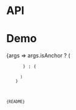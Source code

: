 
<Meta title="Packages/Typography/Code" component={Code} />

# API

<ArgsTable />

# Demo

<Canvas>
  <Story
    name="Code"
    args={{ children: 'Text' }}
    argTypes={{ isAnchor: { control: 'boolean', table: { category: 'Story' } } }}
    parameters={{
      design: {
        allowFullscreen: true,
        type: 'figma',
        url: 'https://www.figma.com/file/6g87L4FdKZTA3knt3Rsfdx/Garden?node-id=7149%3A39295'
      }
    }}
  >
    {args =>
      args.isAnchor ? (
        <Anchor isUnderlined={false}>
          <Code {...args} />
        </Anchor>
      ) : (
        <Code {...args} />
      )
    }
  </Story>
</Canvas>

<Markdown>{README}</Markdown>
